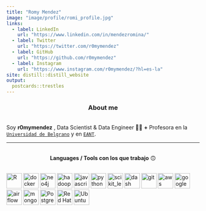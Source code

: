 ```yaml
---
title: "Romy Mendez"
image: "image/profile/romi_profile.jpg"
links:
  - label: LinkedIn
    url: "https://www.linkedin.com/in/mendezromina/"
  - label: Twitter
    url: "https://twitter.com/r0mymendez"
  - label: GitHub
    url: "https://github.com/r0mymendez"
  - label: Instagram
    url: "https://www.instagram.com/r0mymendez/?hl=es-la"
site: distill::distill_website
output:
  postcards::trestles
---
```


<center>
### About me 
</center>
<br/>
  Soy **r0mymendez** , Data Scientist & Data Engineer 👩🔬 **+** Profesora en la [`Universidad de Belgrano`](http://www.ub.edu.ar/) y en [`EANT`](https://eant.tech/).

---

<br/>
<center>
**Languages / Tools con los que trabajo** 🙃
</center>
<br/>
[<img src="https://www.r-project.org/logo/Rlogo.svg" alt="R" width="40" height="40">
](https://www.r-project.org/)
[<img src="https://cursosdedesarrollo.com/wp-content/uploads/2019/08/Moby-logo.png" alt="docker" width="40" height="40">
](https://www.docker.com/)
[<img src="https://dist.neo4j.com/wp-content/uploads/neo4j_logo_globe1.png" alt="neo4j" width="40" height="40">
](https://neo4j.com/)
[<img src="https://cdn.iconscout.com/icon/free/png-512/hadoop-226007.png" alt="hadoop" width="40" height="40">
](https://hadoop.apache.org/)
[<img src="https://i.ibb.co/ZHPxSf1/80-803501-javascript-logo-logo-de-java-script-png.png" alt="javascript" width="40" height="40">
](https://developer.mozilla.org/es/docs/Web/JavaScript)
[<img src="https://i1.wp.com/www.inferencelab.com/wp-content/uploads/Python-logo-notext.svg_.png" alt="python" width="40" height="40">
](https://www.python.org/)
[<img src="https://upload.wikimedia.org/wikipedia/commons/0/05/Scikit_learn_logo_small.svg" alt="scikit_learn" width="40" height="40">
](https://scikit-learn.org/stable/#)
[<img src="https://avatars.githubusercontent.com/u/5997976?s=200&v=4" alt="dash plotly" width="40" height="40">
](https://plotly.com/dash/)
[<img src="https://www.vectorlogo.zone/logos/git-scm/git-scm-icon.svg" alt="git" width="40" height="40">
](https://git-scm.com/)
[<img src="https://upload.wikimedia.org/wikipedia/commons/9/93/Amazon_Web_Services_Logo.svg" alt="aws" width="40" height="40">
](https://aws.amazon.com/es/)
[<img src="https://cdn.iconscout.com/icon/free/png-512/google-cloud-platform-2-569356.png" alt="google cloud" width="40" height="40">
](https://cloud.google.com/?hl=es)
[<img src="https://www.vhv.rs/dpng/d/518-5188627_apache-airflow-documentation-airflow-documentation-apache-airflow-logo.png" alt="airflow" width="40" height="40">
](https://airflow.apache.org/docs/)
[<img src="https://media.glassdoor.com/sqll/433703/mongodb-squarelogo-1564695792753.png" alt="mongodb" width="40" height="40">
](https://www.mongodb.com/es)
[<img src="https://upload.wikimedia.org/wikipedia/commons/2/29/Postgresql_elephant.svg" alt="Postgresql" width="40" height="40">
](https://www.postgresql.org/)
[<img src="https://pbs.twimg.com/profile_images/1123557710191001600/oMQc_xqN_400x400.png" alt="Red Hat" width="40" height="40">
](https://www.postgresql.org/)
[<img src="https://cdn-icons-png.flaticon.com/512/888/888879.png" alt="Ubuntu" width="40" height="40">
](https://ubuntu.com/)



